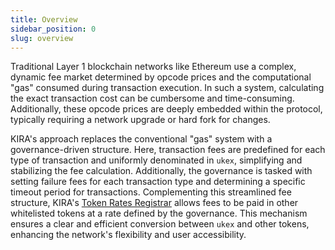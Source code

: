 ```yaml
---
title: Overview
sidebar_position: 0
slug: overview
---
```





Traditional Layer 1 blockchain networks like Ethereum use a complex, dynamic fee market determined by opcode prices and the computational "gas" consumed during transaction execution. In such a system, calculating the exact transaction cost can be cumbersome and time-consuming. Additionally, these opcode prices are deeply embedded within the protocol, typically requiring a network upgrade or hard fork for changes.


KIRA's approach replaces the conventional "gas" system with a governance-driven structure. Here, transaction fees are predefined for each type of transaction and uniformly denominated in `ukex`, simplifying and stabilizing the fee calculation. Additionally, the governance is tasked with setting failure fees for each transaction type and determining a specific timeout period for transactions. Complementing this streamlined fee structure, KIRA's [Token Rates Registrar](/docs/backend---sekai/modules/tokens-module/token-rates-registrar) allows fees to be paid in other whitelisted tokens at a rate defined by the governance. This mechanism ensures a clear and efficient conversion between `ukex` and other tokens, enhancing the network's flexibility and user accessibility.

